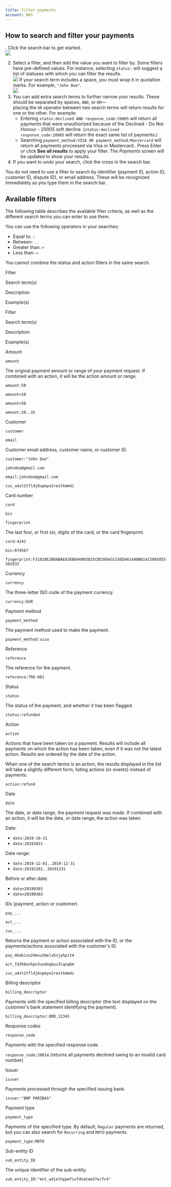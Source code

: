 ```yaml
---
title: Filter payments
account: NAS
---
```


## How to search and filter your payments

. Click the search bar to get started.  
 ![](/download/attachments/8488064/dashboard_search_bar.png?version=1&modificationDate=1598006716156&api=v2)

2.  Select a filter, and then add the value you want to filter by. Some filters have pre-defined values. For instance, selecting `status:` will suggest a list of statuses with which you can filter the results.   
    ![](/download/attachments/8488064/dashboard_search_status_filter.png?version=1&modificationDate=1598006716179&api=v2)
    If your search term includes a space, you must wrap it in quotation marks. For example, `"John Doe"`.  
    ![](/download/attachments/8488064/dashboard_search_string.png?version=1&modificationDate=1598006716198&api=v2)
3.  You can add extra search terms to further narrow your results. These should be separated by spaces, `AND`, or `OR`—placing the `OR` operator between two search terms will return results for one or the other. For example:
    - Entering `status:declined AND response_code:20005` will return all payments that were unauthorized because of the Declined - Do Not Honour - 20005 soft decline. (`status:declined response_code:20005` will return the exact same list of payments.)
    - Searching `payment_method:VISA OR payment_method:Mastercard` will return all payments processed via Visa or Mastercard.. Press Enter or click **See all results** to apply your filter. The *Payments* screen will be updated to show your results.
4.  If you want to undo your search, click the cross in the search bar.

You do not need to use a filter to search by identifier (payment ID, action ID, customer ID, dispute ID), or email address. These will be recognized immediately as you type them in the search bar.

## Available filters

The following table describes the available filter criteria, as well as the different search terms you can enter to use them.

You can use the following operators in your searches:

- Equal to: `:`
- Between: `..`
- Greater than: `>`
- Less than: `<`

You cannot combine the status and action filters in the same search.

Filter

Search term(s)

Description

Example(s)

Filter

Search term(s)

Description

Example(s)

Amount

`amount`

The original payment amount or range of your payment request. If combined with an action, it will be the action amount or range.

`amount:50`

`amount<10`

`amount>50`

`amount:20..35`

Customer

`customer`

`email`

Customer email address, customer name, or customer ID.

`customer:"John Doe"`

`johndoe@gmail.com`

`email:johndoe@gmail.com`

`cus_udst2tfldj6upmye2reztkmm4i`

Card number

`card`

`bin`

`fingerprint`

The last four, or first six, digits of the card, or the card fingerprint.

`card:4242`

`bin:674567`

`fingerprint:F31828E2BDABAE63EB694903825CDD36041CC6ED461440B81415895855502832`

Currency

`currency`

The three-letter ISO code of the payment currency.

`currency:EUR`

Payment method

`payment_method`

The payment method used to make the payment.

`payment_method:visa`

Reference

`reference`

The reference for the payment.

`reference:TRK-001`

Status

`status`

The status of the payment, and whether it has been flagged.

`status:refunded`

Action

`action`

Actions that have been taken on a payment. Results will include all payments on which the action has been taken, even if it was not the latest action. Results are ordered by the date of the action.

When one of the search terms is an action, the results displayed in the list will take a slightly different form, listing actions (or events) instead of payments.

`action:refund`

Date

`date`

The date, or date range, the payment request was made. If combined with an action, it will be the date, or date range, the action was taken.

Date:

- `date:2019-10-31`
- `date:20191031`

Date range:

- `date:2019-12-01..2019-12-31`
- `date:20191201..20191231`

Before or after date:

- `date<20190303`
- `date>20190303`

IDs (payment, action or customer)

`pay_...`

`act_...`

`cus_...`

Returns the payment or action associated with the ID, or the payments/actions associated with the customer's ID.

`pay_mbabizu24mvu3mela5njyhpit4`

`act_fd3h6evhpn3uxdoqbuu3lqnqbm`

`cus_udst2tfldj6upmye2reztkmm4i`

Billing descriptor

`billing_descriptor`

Payments with the specified billing descriptor (the text displayed on the customer's bank statement identifying the payment).

`billing_descriptor:ORD_12345`

Response codes

`response_code`

Payments with the specified response code.

`response_code:20014` (returns all payments declined owing to an invalid card number)

Issuer

`issuer`

Payments processed through the specified issuing bank.

`issuer:"BNP PARIBAS"`

Payment type

`payment_type`

Payments of the specified type. By default, `Regular` payments are returned, but you can also search for `Recurring` and `MOTO` payments.

`payment_type:MOTO`

Sub-entity ID

`sub_entity_ID`

The unique identifier of the sub-entity.

`sub_entity_ID:"ent_w4jelhppmfiufdnatam37wrfc4"`
